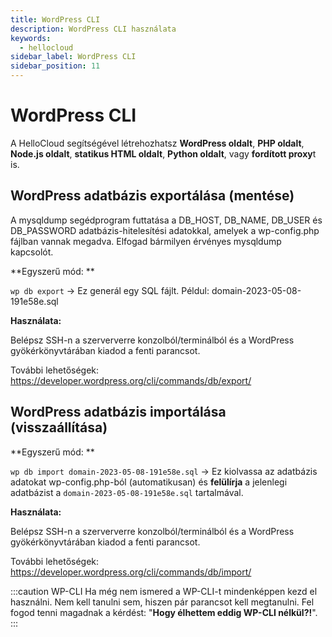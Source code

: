 ```yaml
---
title: WordPress CLI
description: WordPress CLI használata
keywords:
  - hellocloud
sidebar_label: WordPress CLI
sidebar_position: 11
---
```



# <FontAwesomeIcon icon="fa-solid fa-square-code text-success" /> WordPress CLI

A HelloCloud segítségével létrehozhatsz **WordPress oldalt**, **PHP oldalt**, **Node.js oldalt**, **statikus HTML oldalt**, **Python oldalt**, vagy **fordított proxy**t is.



## WordPress adatbázis exportálása (mentése)


A mysqldump segédprogram futtatása a DB_HOST, DB_NAME, DB_USER és DB_PASSWORD adatbázis-hitelesítési adatokkal, amelyek a wp-config.php fájlban vannak megadva. Elfogad bármilyen érvényes mysqldump kapcsolót.

**Egyszerű mód: **

`wp db export` -> Ez generál egy SQL fájlt. Példul: domain-2023-05-08-191e58e.sql

**Használata:**

Belépsz SSH-n a szerververre konzolból/terminálból és a WordPress gyökérkönyvtárában kiadod a fenti parancsot.

További lehetőségek: https://developer.wordpress.org/cli/commands/db/export/


## WordPress adatbázis importálása (visszaállítása)

**Egyszerű mód: **

`wp db import domain-2023-05-08-191e58e.sql` -> Ez kiolvassa az adatbázis adatokat wp-config.php-ból (automatikusan) és **felülírja** a jelenlegi adatbázist a `domain-2023-05-08-191e58e.sql` tartalmával. 

**Használata:**

Belépsz SSH-n a szerververre konzolból/terminálból és a WordPress gyökérkönyvtárában kiadod a fenti parancsot.

További lehetőségek: https://developer.wordpress.org/cli/commands/db/import/


:::caution WP-CLI
Ha még nem ismered a WP-CLI-t mindenképpen kezd el használni. Nem kell tanulni sem, hiszen pár parancsot kell megtanulni. Fel fogod tenni magadnak a kérdést: "**Hogy élhettem eddig WP-CLI nélkül?!**".
:::
